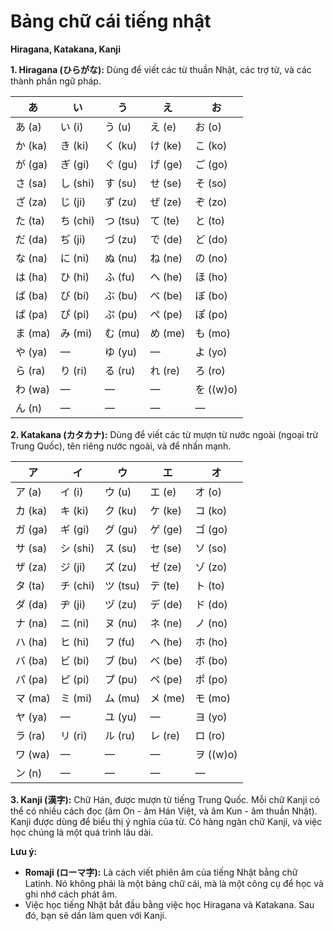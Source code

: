 
# Bảng chữ cái tiếng nhật

**Hiragana, Katakana, Kanji**

**1. Hiragana (ひらがな):** Dùng để viết các từ thuần Nhật, các trợ từ, và các thành phần ngữ pháp.

| あ      | い       | う       | え      | お        |
| ------ | ------- | ------- | ------ | -------- |
| あ (a)  | い (i)   | う (u)   | え (e)  | お (o)    |
| か (ka) | き (ki)  | く (ku)  | け (ke) | こ (ko)   |
| が (ga) | ぎ (gi)  | ぐ (gu)  | げ (ge) | ご (go)   |
| さ (sa) | し (shi) | す (su)  | せ (se) | そ (so)   |
| ざ (za) | じ (ji)  | ず (zu)  | ぜ (ze) | ぞ (zo)   |
| た (ta) | ち (chi) | つ (tsu) | て (te) | と (to)   |
| だ (da) | ぢ (ji)  | づ (zu)  | で (de) | ど (do)   |
| な (na) | に (ni)  | ぬ (nu)  | ね (ne) | の (no)   |
| は (ha) | ひ (hi)  | ふ (fu)  | へ (he) | ほ (ho)   |
| ば (ba) | び (bi)  | ぶ (bu)  | べ (be) | ぼ (bo)   |
| ぱ (pa) | ぴ (pi)  | ぷ (pu)  | ぺ (pe) | ぽ (po)   |
| ま (ma) | み (mi)  | む (mu)  | め (me) | も (mo)   |
| や (ya) | —       | ゆ (yu)  | —      | よ (yo)   |
| ら (ra) | り (ri)  | る (ru)  | れ (re) | ろ (ro)   |
| わ (wa) | —       | —       | —      | を ((w)o) |
| ん (n)  | —       | —       | —      | —        |



**2. Katakana (カタカナ):** Dùng để viết các từ mượn từ nước ngoài (ngoại trừ Trung Quốc), tên riêng nước ngoài, và để nhấn mạnh.

| ア      | イ       | ウ       | エ      | オ        |
| ------ | ------- | ------- | ------ | -------- |
| ア (a)  | イ (i)   | ウ (u)   | エ (e)  | オ (o)    |
| カ (ka) | キ (ki)  | ク (ku)  | ケ (ke) | コ (ko)   |
| ガ (ga) | ギ (gi)  | グ (gu)  | ゲ (ge) | ゴ (go)   |
| サ (sa) | シ (shi) | ス (su)  | セ (se) | ソ (so)   |
| ザ (za) | ジ (ji)  | ズ (zu)  | ゼ (ze) | ゾ (zo)   |
| タ (ta) | チ (chi) | ツ (tsu) | テ (te) | ト (to)   |
| ダ (da) | ヂ (ji)  | ヅ (zu)  | デ (de) | ド (do)   |
| ナ (na) | ニ (ni)  | ヌ (nu)  | ネ (ne) | ノ (no)   |
| ハ (ha) | ヒ (hi)  | フ (fu)  | ヘ (he) | ホ (ho)   |
| バ (ba) | ビ (bi)  | ブ (bu)  | ベ (be) | ボ (bo)   |
| パ (pa) | ピ (pi)  | プ (pu)  | ペ (pe) | ポ (po)   |
| マ (ma) | ミ (mi)  | ム (mu)  | メ (me) | モ (mo)   |
| ヤ (ya) | —       | ユ (yu)  | —      | ヨ (yo)   |
| ラ (ra) | リ (ri)  | ル (ru)  | レ (re) | ロ (ro)   |
| ワ (wa) | —       | —       | —      | ヲ ((w)o) |
| ン (n)  | —       | —       | —      | —        |

**3. Kanji (漢字):** Chữ Hán, được mượn từ tiếng Trung Quốc. Mỗi chữ Kanji có thể có nhiều cách đọc (âm On - âm Hán Việt, và âm Kun - âm thuần Nhật). Kanji được dùng để biểu thị ý nghĩa của từ. Có hàng ngàn chữ Kanji, và việc học chúng là một quá trình lâu dài.

**Lưu ý:**

*   **Romaji (ローマ字):** Là cách viết phiên âm của tiếng Nhật bằng chữ Latinh. Nó không phải là một bảng chữ cái, mà là một công cụ để học và ghi nhớ cách phát âm.
*   Việc học tiếng Nhật bắt đầu bằng việc học Hiragana và Katakana. Sau đó, bạn sẽ dần làm quen với Kanji.


<FacebookVideoEmbed videoUrl="https://www.facebook.com/reel/2513845439002235" />